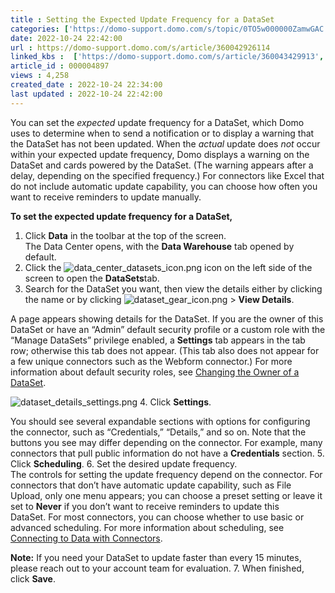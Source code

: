 ```yaml
---
title : Setting the Expected Update Frequency for a DataSet
categories: ['https://domo-support.domo.com/s/topic/0TO5w000000ZamwGAC']
date: 2022-10-24 22:42:00
url : https://domo-support.domo.com/s/article/360042926114
linked_kbs :  ['https://domo-support.domo.com/s/article/360043429913', 'https://domo-support.domo.com/s/article/360042926074', 'https://domo-support.domo.com/s/article/360043429953', 'https://domo-support.domo.com/s/article/360043429933', 'https://domo-support.domo.com/s/knowledge-base', 'https://domo-support.domo.com/s/article/360043429693', 'https://domo-support.domo.com/s/article/360042926114', 'https://domo-support.domo.com/s/article/360042925494', 'https://domo-support.domo.com/s/topic/0TO5w000000ZamwGAC', 'https://domo-support.domo.com/s/article/360042926274']
article_id : 000004897
views : 4,258
created_date : 2022-10-24 22:34:00
last updated : 2022-10-24 22:42:00
---
```




You can set the *expected* update frequency for a DataSet, which Domo uses to determine when to send a notification or to display a warning that the DataSet has not been updated. When the *actual* update does *not* occur within your expected update frequency, Domo displays a warning on the DataSet and cards powered by the DataSet. (The warning appears after a delay, depending on the specified frequency.) For connectors like Excel that do not include automatic update capability, you can choose how often you want to receive reminders to update manually.  


**To set the expected update frequency for a DataSet,**


1. Click **Data** in the toolbar at the top of the screen.  
The Data Center opens, with the **Data Warehouse** tab opened by default.
2. Click the ![data_center_datasets_icon.png](data_center_datasets_icon.png) icon on the left side of the screen to open the **DataSets**tab.
3. Search for the DataSet you want, then view the details either by clicking the name or by clicking ![dataset_gear_icon.png](dataset_gear_icon.png) > **View Details**.  
  
A page appears showing details for the DataSet. If you are the owner of this DataSet or have an "Admin" default security profile or a custom role with the "Manage DataSets" privilege enabled, a **Settings** tab appears in the tab row; otherwise this tab does not appear. (This tab also does not appear for a few unique connectors such as the Webform connector.) For more information about default security roles, see [Changing the Owner of a DataSet](..\changing_the_owner_of_a_dataset\index.qmd).   
  
![dataset_details_settings.png](dataset_details_settings.png)
4. Click **Settings**.  
  
You should see several expandable sections with options for configuring the connector, such as "Credentials," "Details," and so on. Note that the buttons you see may differ depending on the connector. For example, many connectors that pull public information do not have a **Credentials** section.
5. Click **Scheduling**.
6. Set the desired update frequency.  
The controls for setting the update frequency depend on the connector. For connectors that don't have automatic update capability, such as File Upload, only one menu appears; you can choose a preset setting or leave it set to **Never** if you don't want to receive reminders to update this DataSet. For most connectors, you can choose whether to use basic or advanced scheduling. For more information about scheduling, see [Connecting to Data with Connectors](..\adding_a_dataset_using_a_connector\index.qmd "Connecting to Data with Connectors").


**Note:** If you need your DataSet to update faster than every 15 minutes, please reach out to your account team for evaluation.
7. When finished, click **Save**.